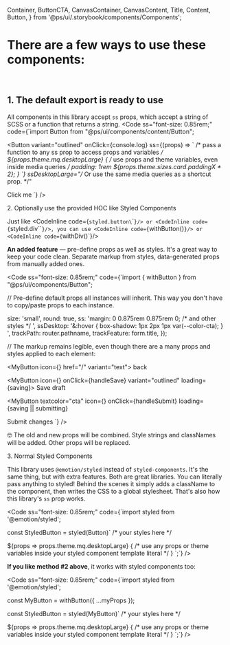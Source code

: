   Container,
  ButtonCTA,
  CanvasContainer,
  CanvasContent,
  Title,
  Content,
  Button,
} from '@ps/ui/.storybook/components/Components';

<Meta title="Get started/Styling system/SS Props vs. Styled Components" />

<ThemeProvider>
<Wrapper>

# There are a few ways to use these components:

<br />

## 1. The default export is ready to use

All components in this library accept `ss` props, which accept a string of SCSS or a function that returns a string.
<Code
  ss="font-size: 0.85rem;"
  code={`import Button from "@ps/ui/components/content/Button";
  
<Button 
  variant="outlined" 
  onClick={console.log} 
  ss={(props) => \`
      /* pass a function to any ss prop to access props and variables */
      \${props.theme.mq.desktopLarge} {
          /* use props and theme variables, even inside media queries */
          padding: 1rem \${props.theme.sizes.card.paddingX * 2};
      }
  \`}
  ssDesktopLarge="/* Or use the same media queries as a shortcut prop. */"
>
  Click me
</Button>`}
/>

<Block as="h2" ss="margin-top: 3.5rem;">2. Optionally use the provided HOC like Styled Components</Block>

Just like <CodeInline code={`styled.button\`\``}/> or <CodeInline code={`styled.div\`\``}/>, you can use <CodeInline code={`withButton()`}/> or <CodeInline code={`withDiv()`}/>  

**An added feature** — pre-define <CodeInline textcolor="accent">props</CodeInline> as well as styles. It's a great way to keep your code clean. Separate markup from styles, data-generated props from manually added ones.

<Code
  ss="font-size: 0.85rem;"
  code={`import { withButton } from "@ps/ui/components/Button";
  
// Pre-define default props all instances will inherit. This way you don't have to copy/paste props to each instance.
  
  size: 'small',
  round: true,
  ss: 'margin: 0 0.875rem 0.875rem 0; /* and other styles */ ',
  ssDesktop: '&:hover { box-shadow: 1px 2px 1px var(--color-cta); } ',
  trackPath: router.pathname,
  trackFeature: form.title,
});
  
// The markup remains legible, even though there are a many props and styles applied to each element:
  
<MyButton icon={<Icon name="arrow-left" />} href="/" variant="text"> back</MyButton>
  
<MyButton icon={<Icon name="stop-watch" />} onClick={handleSave} variant="outlined" loading={saving}>
  Save draft
</MyButton>
  
<MyButton
  textcolor="cta"
  icon={<Icon name="thumbs-up" />}
  onClick={handleSubmit}
  loading={saving || submitting}
>
  Submit changes
</MyButton>
`}
/>

🤓 The old and new props will be combined. Style strings and classNames will be added. Other props will be replaced.   

<Block as="h2" ss="margin-top: 4rem;">3. Normal Styled Components</Block>

This library uses `@emotion/styled` instead of `styled-components`. It's the same thing, but with extra features. Both are great libraries. You can literally pass anything to styled! Behind the scenes it simply adds a className to the component, then writes the CSS to a global stylesheet. That's also how this library's `ss` prop works.

<Code
  ss="font-size: 0.85rem;"
  code={`import styled from '@emotion/styled';
  
const StyledButton = styled(Button)\`
  /* your styles here */
  
  \${props => props.theme.mq.desktopLarge} {
    /* use any props or theme variables inside your styled component template literal */
  }
\`;`} />

**If you like method #2 above**, it works with styled components too: 

<Code
  ss="font-size: 0.85rem;"
  code={`import styled from '@emotion/styled';
  
const MyButton = withButton({
  ...myProps
});
  
const StyledButton = styled(MyButton)\`
  /* your styles here */
  
  \${props => props.theme.mq.desktopLarge} {
    /* use any props or theme variables inside your styled component template literal */
  }
\`;`} />

</Wrapper>
</ThemeProvider>